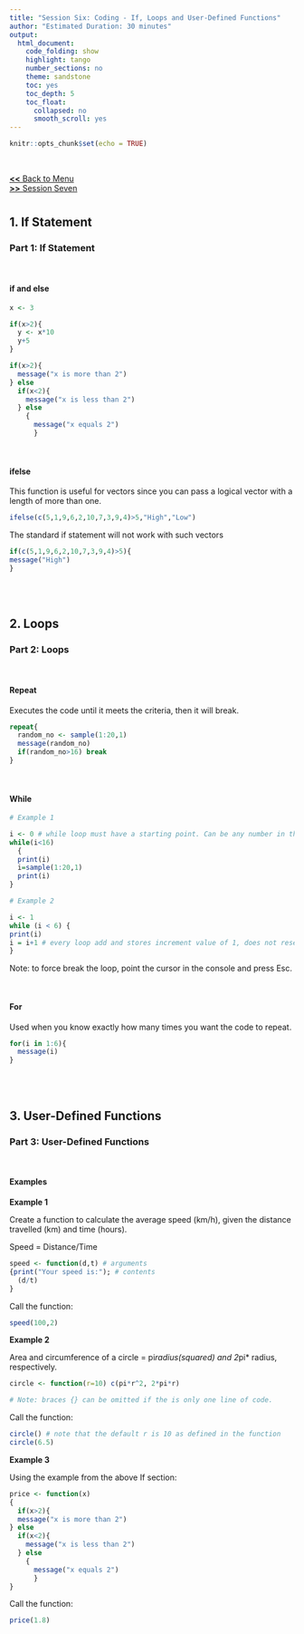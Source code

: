 ```yaml
---
title: "Session Six: Coding - If, Loops and User-Defined Functions"
author: "Estimated Duration: 30 minutes"
output:
  html_document: 
    code_folding: show
    highlight: tango
    number_sections: no
    theme: sandstone
    toc: yes
    toc_depth: 5
    toc_float:
      collapsed: no
      smooth_scroll: yes
---
```


```r
knitr::opts_chunk$set(echo = TRUE)
```
<br>

[__<<__ Back to Menu](rtutorial_basic.html)  
[__>>__ Session Seven](RTutorial_07_Coding-Formatting.html)

# {.tabset}

## 1. If Statement

### __Part 1: If Statement__

<br>

#### if and else

```r
x <- 3

if(x>2){
  y <- x*10
  y+5
}

if(x>2){
  message("x is more than 2")
} else
  if(x<2){
    message("x is less than 2")
  } else
    {
      message("x equals 2")
      }
```

<br>

#### ifelse
This function is useful for vectors since you can pass a logical vector with a length of more than one.  

```r
ifelse(c(5,1,9,6,2,10,7,3,9,4)>5,"High","Low")
```

The standard if statement will not work with such vectors
```r
if(c(5,1,9,6,2,10,7,3,9,4)>5){
message("High")
}
```

<br>
<br>

## 2. Loops

### __Part 2: Loops__

<br>

#### Repeat

Executes the code until it meets the criteria, then it will break.  

```r
repeat{
  random_no <- sample(1:20,1)
  message(random_no)
  if(random_no>16) break
}
```

<br>

#### While

```r
# Example 1

i <- 0 # while loop must have a starting point. Can be any number in this case.
while(i<16)
  {
  print(i)
  i=sample(1:20,1)
  print(i)
}

# Example 2

i <- 1
while (i < 6) {
print(i)
i = i+1 # every loop add and stores increment value of 1, does not reset until the end. Loop will continue forever if you do not add +1.
}
```
Note: to force break the loop, point the cursor in the console and press Esc.  

<br>

#### For
Used when you know exactly how many times you want the code to repeat.

```r
for(i in 1:6){
  message(i)
}
```

<br>
<br>

## 3. User-Defined Functions

### __Part 3: User-Defined Functions__

<br>

#### Examples

__Example 1__

Create a function to calculate the average speed (km/h), given the distance travelled (km) and time (hours).  

Speed = Distance/Time

```r
speed <- function(d,t) # arguments
{print("Your speed is:"); # contents
  (d/t)
}
```
 

Call the function:
```r
speed(100,2)
```

__Example 2__

Area and circumference of a circle = pi*radius(squared) and 2*pi* radius, respectively.

```r
circle <- function(r=10) c(pi*r^2, 2*pi*r)

# Note: braces {} can be omitted if the is only one line of code.
```

Call the function:
```r
circle() # note that the default r is 10 as defined in the function
circle(6.5)
```


__Example 3__

Using the example from the above If section:  

```r

price <- function(x)
{
  if(x>2){
  message("x is more than 2")
} else
  if(x<2){
    message("x is less than 2")
  } else
    {
      message("x equals 2")
      }
}
```

Call the function:
```r
price(1.8)
```

<br>
<br>
